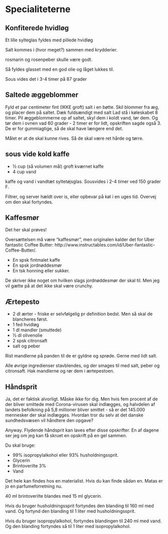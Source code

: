 # Specialiteterne

## Konfiterede hvidløg

Et lille sylteglas fyldes med pillede hvidløg

Salt kommes i (hvor meget?) sammen med krydderier.

rosmarin og rosenpeber skulle være godt.

Så fyldes glasset med en god olie og låget lukkes til.

Sous vides det i 3-4 timer på 87 grader


## Saltede æggeblommer

Fyld et par centimeter fint (IKKE groft) salt i en bøtte.
Skil blommer fra æg, og placer dem på saltet. Dæk fuldsændigt med salt
Lad stå i køleskabet 8 timer. 
Pil æggeblommerne op af saltet, skyl dem i koldt vand, tør dem. Og 
tør dem i ovnen vad 60 grader - 2 timer er for lidt, opskriften sagde også 3.
De er for gummiagtige, så de skal have længere end det.

Målet er at de skal kunne rives. Så de skal være ret hårde og tørre.

## sous vide kold kaffe

* ½ cup (så volumen mål) groft kværnet kaffe
* 4 cup vand

kaffe og vand i vandtæt syltetøjsglas. Sousvides i 2-4 timer ved 150 grader F.

Filtrer, og server hældt over is, eller opbevar på køl i en uges tid. 
Overvej om den skal fortyndes.

## Kaffesmør
Det her skal prøves! 

Oversættelsen må være "kaffesmør", men originalen kalder det for Uber fantastic Coffee Butter: http://www.instructables.com/id/Uber-fantastic-Coffee-Butter/.

* En spsk fintmalet kaffe
* En spsk jordnøddesmør
* En tsk honning eller sukker.

De skriver ikke noget om hvilken slags jordnøddesmør der skal til. Men jeg vil gætte på at det ikke skal være crunchy.

## Ærtepesto

* 2 dl ærter - friske er selvfølgelig pr definition bedst. Men så skal de blancheres først.
* 1 fed hvidløg
* 1 dl mandler (smuttede)
* ½ dl olivenolie
* 2 spsk citronsaft
* salt og peber

Rist mandlerne på panden til de er gyldne og sprøde. Gerne med lidt salt.

Alle øvrige ingredienser stavblendes, og der smages til med salt, peber og citronsaft. Hak mandlerne og rør dem i ærtepestoen.


## Håndsprit

Ja, det er faktisk alvorligt. Måske ikke for dig. Men hvis fem procent af de der bliver smittede med Corona-virusen skal indlægges, og halvdelen af landets befolkning på 5,8 millioner bliver smittet - så er det 145.000 mennesker der skal indlægges. Hvordan tror du selv at det danske sundhedsvæsen vil håndtere den opgave?

Anyway. Flydende håndsprit kan laves efter disse opskrifter. En af dagene ser jeg om jeg kan få skruet en opskrift på en gel sammen.

Du skal bruge:

* 99% isopropylalkohol eller 93% husholdningssprit.
* Glycerin
* Brintoverilte 3%
* Vand

Det hele kan findes hos en materialist. Hvis du kan finde sådan en. Matas er jo en parfumeforretning nu.

40 ml brintoverilte blandes med 15 ml glycerin.

Hvis du bruger husholdningssprit fortyndes den blanding til 160 ml med vand. Og fortynd den blanding til 1 liter med husholdningssprit.

Hvis du bruger isopropylalkohol, fortyndes blandingen til 240 ml med vand. Og den blanding fortyndes så til 1 liter med isopropylalkohol.





